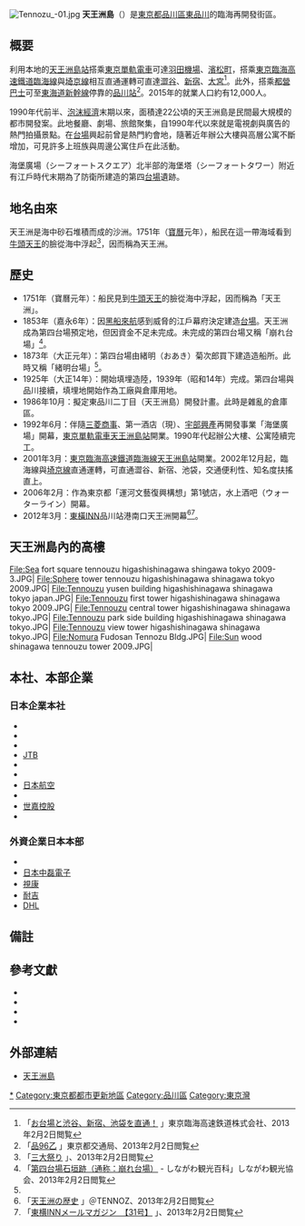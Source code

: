 [[File:Tennozu_-01.jpg|thumb]]
'''天王洲島'''（{{jpn|j=天王洲アイル|hg=てんのうずアイル}}）是[[東京都|東京都]][[品川區|品川區]][[東品川|東品川]]的臨海再開發街區。

==概要==
利用本地的[[天王洲島站|天王洲島站]]搭乘[[東京單軌電車|東京單軌電車]]可達[[羽田機場|羽田機場]]、[[濱松町|濱松町]]，搭乘[[東京臨海高速鐵道臨海線|東京臨海高速鐵道臨海線]]與[[埼京線|埼京線]]相互直通運轉可直達[[澀谷|澀谷]]、[[新宿|新宿]]、[[大宮|大宮]]<ref>「[http://www.twr.co.jp/about/1direct.html お台場と渋谷、新宿、池袋を直通！] {{Wayback|url=http://www.twr.co.jp/about/1direct.html |date=20151104121006 }}」東京臨海高速鉄道株式会社、2013年2月2日閲覧</ref>。此外，搭乘[[都營巴士|都營巴士]]可至[[東海道新幹線|東海道新幹線]]停靠的[[品川站|品川站]]<ref>「[http://www.kotsu.metro.tokyo.jp/bus/keitou/2614b.html 品96乙] {{Wayback|url=http://www.kotsu.metro.tokyo.jp/bus/keitou/2614b.html |date=20160305011544 }}」東京都交通局、2013年2月2日閲覧</ref>。2015年的就業人口約有12,000人。

1990年代前半、[[日本泡沫經濟|泡沫經濟]]末期以來，面積達22公頃的天王洲島是民間最大規模的都市開發案。此地餐廳、劇場、旅館聚集，自1990年代以來就是電視劇與廣告的熱門拍攝景點。在[[台場|台場]]興起前曾是熱門約會地，隨著近年辦公大樓與高層公寓不斷增加，可見許多上班族與周邊公寓住戶在此活動。

海堡廣場（シーフォートスクエア）北半部的海堡塔（シーフォートタワー）附近有江戶時代末期為了防衛所建造的第四[[台場|台場]]遺跡。

== 地名由來 ==
天王洲是海中砂石堆積而成的沙洲{{sfn|品川区|2005|p=7}}。1751年（[[寶曆_(日本)|寶曆]]元年），船民在這一帶海域看到[[牛頭天王|牛頭天王]]的臉從海中浮起<ref>「[http://ebarajinja.org/maturi/index.html#tenno 三大祭り] {{Wayback|url=http://ebarajinja.org/maturi/index.html#tenno |date=20151110044535 }}」{{link-ja|荏原神社|荏原神社}}、2013年2月2日閲覧</ref>，因而稱為天王洲{{sfn|品川区|2005|p=7}}。

== 歷史 ==
{{See also|御台場}}
*1751年（寶曆元年）：船民見到[[牛頭天王|牛頭天王]]的臉從海中浮起，因而稱為「天王洲」。
*1853年（嘉永6年）：因[[黑船來航|黑船來航]]感到威脅的江戶幕府決定建造[[台場|台場]]。天王洲成為第四台場預定地，但因資金不足未完成{{sfn|大野|2011| pp=37–38}}{{sfn|品川区|2012-08-07}}。未完成的第四台場又稱「崩れ台場」<ref name="kanko">「[http://sinagawasigen.jp/kanko/view.cgi?mode=find&no=849 第四台場石垣跡（通称：崩れ台場）]{{dead link|date=2017年12月 |bot=InternetArchiveBot |fix-attempted=yes }} - しながわ観光百科」しながわ観光協会、2013年2月2日閲覧</ref>。
*1873年（大正元年）：第四台場由緒明（おあき）菊次郎買下{{sfn|大野|2011| p=38}}建造造船所{{sfn|品川区|2012-08-02}}。此時又稱「緒明台場」<ref name="kanko" />。
*1925年（大正14年）：開始填埋造陸{{sfn|品川区|2012-08-02}}，1939年（昭和14年）完成{{sfn|大野|2011| p=38}}。第四台場與品川接續{{sfn|品川区|2012-08-02}}，填埋地開始作為工廠與倉庫用地{{sfn|品川区|2005|p=17}}。
*1986年10月：擬定東品川二丁目（天王洲島）開發計畫。此時是雜亂的倉庫區。
*1992年6月：伴隨[[三菱商事|三菱商事]]、第一酒店（現{{link-ja|阪急阪神酒店|阪急阪神ホテルズ}}）、[[宇部興產|宇部興產]]再開發事業「海堡廣場」開幕，[[東京單軌電車|東京單軌電車]][[天王洲島站|天王洲島站]]開業。1990年代起辦公大樓、公寓陸續完工。
*2001年3月：[[東京臨海高速鐵道臨海線|東京臨海高速鐵道臨海線]][[天王洲島站|天王洲島站]]開業。2002年12月起，臨海線與[[埼京線|埼京線]]直通運轉，可直通澀谷、新宿、池袋，交通便利性、知名度扶搖直上。
*2006年2月：作為東京都「運河文藝復興構想」第1號店，{{link-ja|寺田倉庫|寺田倉庫}}水上酒吧{{link-ja|waterline|waterline}}（ウォーターライン）開幕。
*2012年3月：[[東橫INN|東橫INN]]品川站港南口天王洲開幕<ref name="history">「[http://www.e-tennoz.com/guaide/history.html 天王洲の歴史] {{Wayback|url=http://www.e-tennoz.com/guaide/history.html |date=20130802185105 }}」＠TENNOZ、2013年2月2日閲覧</ref><ref>「[http://www.toyoko-inn.com/news/mailmagazine/melmagalist20.html 東横INNメールマガジン　【31号】] {{Wayback|url=http://www.toyoko-inn.com/news/mailmagazine/melmagalist20.html |date=20160304090308 }}」、2013年2月2日閲覧</ref>。

== 天王洲島內的高樓 ==
<gallery>
File:Sea fort square tennouzu higashishinagawa shingawa tokyo 2009-3.JPG|{{link-ja|海堡廣場|シーフォートスクエア}}
File:Sphere tower tennouzu higashishinagawa shinagawa tokyo 2009.JPG|{{link-ja|Sphere Tower天王洲|スフィアタワー天王洲}}
File:Tennouzu yusen building higashishinagawa shinagawa tokyo japan.JPG|{{link-ja|天王洲郵船大廈|天王洲郵船ビル}}
File:Tennouzu first tower higashishinagawa shinagawa tokyo 2009.JPG|{{link-ja|天王洲First Tower|天王洲ファーストタワー}}
File:Tennouzu central tower higashishinagawa shinagawa tokyo.JPG|{{link-ja|天王洲Central Tower|天王洲セントラルタワー}}
File:Tennouzu park side building higashishinagawa shinagawa tokyo.JPG|{{link-ja|天王洲Parkside大廈|天王洲パークサイドビル}}
File:Tennouzu view tower higashishinagawa shinagawa tokyo.JPG|{{link-ja|天王洲VIEW TOWER|天王洲ビュータワー}}
File:Nomura Fudosan Tennozu Bldg.JPG|{{link-ja|野村不動產|野村不動産|野村不動產天王洲大廈}}
File:Sun wood shinagawa tennouzu tower 2009.JPG|{{link-ja|Sunwood品川天王洲Tower|サンウッド品川天王洲タワー}}
</gallery>

== 本社、本部企業 ==
===日本企業本社===
*{{link-ja|梓設計|梓設計}}
*{{link-ja|amana (企業)|アマナ (企業)|amana}}
*{{link-ja|Canon MJ IT Group Holdings|キヤノンMJアイティグループホールディングス}}
*[[JTB|JTB]]
*{{link-ja|寺田倉庫|寺田倉庫}}
*{{link-ja|日本輕金屬控股|日本軽金属ホールディングス}}
*[[日本航空|日本航空]]
*{{link-ja|住友電木|住友ベークライト}}
*[[世嘉|世嘉控股]]
*{{link-ja|Bit-isle|ビットアイル}}

===外資企業日本本部===
*{{link-ja|施華蔻漢高|シュワルツコフヘンケル}}
*[[中磊電子|日本中磊電子]]
*[[視康|視康]]
*[[耐吉|耐吉]]
*[[DHL|DHL]]

== 備註 ==
{{reflist}}

== 參考文獻 ==
*{{Cite book
 |author       = 品川区
 |authorlink   = 品川区
 |title        = しながわ景観ガイドプラン報告書
 |url          = http://www.city.shinagawa.tokyo.jp/ct/other000000800/report.pdf
 |format       = PDF
 |accessdate   = 2013-02-02
 |year         = 2005
 |publisher    = 品川区まちづくり事業部都市計画課
 |isbn         = 
 |ref          = harv
 |archive-date = 2016-03-04
 |archive-url  = https://web.archive.org/web/20160304195756/http://www.city.shinagawa.tokyo.jp/ct/other000000800/report.pdf
 |dead-url     = no
}}
*{{Cite book
 |last         = 大野
 |first        = 伊三男
 |title        = 東京港の「みなと文化」
 |url          = http://www.wave.or.jp/minatobunka/archives/report/027.pdf
 |format       = PDF
 |accessdate   = 2013-02-02
 |year         = 2011
 |publisher    = 一般財団法人 みなと総合研究財団
 |isbn         = 
 |ref          = harv
 |archive-date = 2015-06-02
 |archive-url  = https://web.archive.org/web/20150602033143/http://www.wave.or.jp/minatobunka/archives/report/027.pdf
 |dead-url     = no
}}
*{{cite web |author=品川区 |publisher=品川区 |title=東海道品川宿のはなし 第12回 |date=2012-08-07 |url=http://www.city.shinagawa.tokyo.jp/hp/page000006600/hpg000006571.htm |accessdate=2013-02-02 |ref=harv |archive-date=2013-07-24 |archive-url=https://web.archive.org/web/20130724010143/http://www.city.shinagawa.tokyo.jp/hp/page000006600/hpg000006571.htm |dead-url=no }}
*{{cite web |author=品川区 |publisher=品川区 |title=明治維新後の品川 第7回 |date=2012-08-02 |url=http://www.city.shinagawa.tokyo.jp/hp/page000006700/hpg000006605.htm |accessdate=2013-02-02 |ref=harv |archive-date=2015-11-19 |archive-url=https://web.archive.org/web/20151119043256/http://www.city.shinagawa.tokyo.jp/hp/page000006700/hpg000006605.htm |dead-url=no }}

== 外部連結 ==

{{Commonscat|Tennozu Isle}}
*[http://www.e-tennoz.com/ 天王洲島]{{Wayback|url=http://www.e-tennoz.com/ |date=20151007033302 }}
{{coord|35|37|23.5|N|139|45|1.7|E|region:JP|display=title}}

{{DEFAULTSORT:Tennozu Isle}}
[[Category:天王洲島|*]]
[[Category:東京都都市更新地區|Category:東京都都市更新地區]]
[[Category:品川區|Category:品川區]]
[[Category:東京灣|Category:東京灣]]